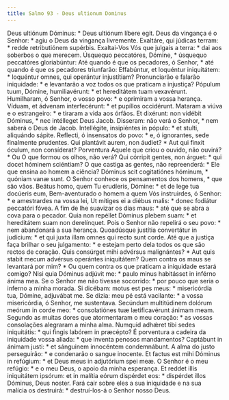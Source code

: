 ```yaml
---
title: Salmo 93 - Deus ultionum Dominus
---
```


<div class="grid grid-cols-2 gap-5">
  <span class="text-justify">
    Deus ultiónum Dóminus: * Deus ultiónum líbere egit.
  </span>
  <span class="text-justify">
    Deus da vingança é o Senhor: * agiu o Deus da vingança livremente.
  </span>
  <span class="text-justify">
    Exaltáre, qui júdicas terram: * redde retributiónem supérbis.
  </span>
  <span class="text-justify">
    Exaltai-Vos Vós que julgais a terra: * dai aos soberbos o que merecem.
  </span>
  <span class="text-justify">
    Úsquequo peccatóres, Dómine, * úsquequo peccatóres gloriabúntur:
  </span>
  <span class="text-justify">
    Até quando é que os pecadores, ó Senhor, * até quando é que os pecadores
    triunfarão:
  </span>
  <span class="text-justify">
    Effabúntur, et loquéntur iniquitátem: * loquéntur omnes, qui operántur
    injustítiam?
  </span>
  <span class="text-justify">
    Pronunciarão e falarão iniquidade: * e levantarão a voz todos os que
    praticam a injustiça?
  </span>
  <span class="text-justify">
    Pópulum tuum, Dómine, humiliavérunt: * et hereditátem tuam vexavérunt.
  </span>
  <span class="text-justify">
    Humilharam, ó Senhor, o vosso povo: * e oprimiram a vossa herança.
  </span>
  <span class="text-justify">
    Víduam, et ádvenam interfecérunt: * et pupíllos occidérunt.
  </span>
  <span class="text-justify">
    Mataram a viúva e o estrangeiro: * e tiraram a vida aos órfãos.
  </span>
  <span class="text-justify">
    Et dixérunt: non vidébit Dóminus, * nec intélleget Deus Jacob.
  </span>
  <span class="text-justify">
    Disseram: não verá o Senhor, * nem saberá o Deus de Jacob.
  </span>
  <span class="text-justify">
    Intellégite, insipiéntes in pópulo: * et stulti, aliquándo sápite.
  </span>
  <span class="text-justify">
    Reflecti, ó insensatos do povo: * e, ó ignorantes, sede finalmente
    prudentes.
  </span>
  <span class="text-justify">
    Qui plantávit aurem, non áudiet? * Aut qui finxit óculum, non consíderat?
  </span>
  <span class="text-justify">
    Porventura Aquele que criou o ouvido, não ouvirá? * Ou O que formou os
    olhos, não verá?
  </span>
  <span class="text-justify">
    Qui córripit gentes, non árguet: * qui docet hóminem sciéntiam?
  </span>
  <span class="text-justify">
    O que castiga as gentes, não repreenderá: * Ele que ensina ao homem a
    ciência?
  </span>
  <span class="text-justify">
    Dóminus scit cogitatiónes hóminum, * quóniam vanæ sunt.
  </span>
  <span class="text-justify">
    O Senhor conhece os pensamentos dos homens, * que são vãos.
  </span>
  <span class="text-justify">
    Beátus homo, quem Tu erudíeris, Dómine: * et de lege tua docúeris eum,
  </span>
  <span class="text-justify">
    Bem-aventurado o homem a quem Vós instruirdes, ó Senhor: * e amestrardes na
    vossa lei,
  </span>
  <span class="text-justify">
    Ut mítiges ei a diébus malis: * donec fodiátur peccatóri fóvea.
  </span>
  <span class="text-justify">
    A fim de lhe suavizar os dias maus: * até que se abra a cova para o pecador.
  </span>
  <span class="text-justify">
    Quia non repéllet Dóminus plebem suam: * et hereditátem suam non
    derelínquet.
  </span>
  <span class="text-justify">
    Pois o Senhor não repelirá o seu povo: * nem abandonará a sua herança.
  </span>
  <span class="text-justify">
    Quoadúsque justítia convertátur in judícium: * et qui juxta illam omnes qui
    recto sunt corde.
  </span>
  <span class="text-justify">
    Até que a justiça faça brilhar o seu julgamento: * e estejam perto dela
    todos os que são rectos de coração.
  </span>
  <span class="text-justify">
    Quis consúrget mihi advérsus malignántes? * Aut quis stabit mecum advérsus
    operántes iniquitátem?
  </span>
  <span class="text-justify">
    Quem contra os maus se levantará por mim? * Ou quem contra os que praticam a
    iniquidade estará comigo?
  </span>
  <span class="text-justify">
    Nisi quia Dóminus adjúvit me: * paulo minus habitásset in inférno ánima mea.
  </span>
  <span class="text-justify">
    Se o Senhor me não tivesse socorrido: * por pouco que seria o inferno a
    minha morada.
  </span>
  <span class="text-justify">
    Si dicébam: motus est pes meus: * misericórdia tua, Dómine, adjuvábat me.
  </span>
  <span class="text-justify">
    Se dizia: meu pé está vacilante: * a vossa misericórdia, ó Senhor, me
    sustentava.
  </span>
  <span class="text-justify">
    Secúndum multitúdinem dolórum meórum in corde meo: * consolatiónes tuæ
    lætificavérunt ánimam meam.
  </span>
  <span class="text-justify">
    Segundo as muitas dores que atormentaram o meu coração: * as vossas
    consolações alegraram a minha alma.
  </span>
  <span class="text-justify">
    Numquid adhǽret tibi sedes iniquitátis: * qui fingis labórem in præcépto?
  </span>
  <span class="text-justify">
    É porventura a cadeira da iniquidade vossa aliada: * que inventa penosos
    mandamentos?
  </span>
  <span class="text-justify">
    Captábunt in ánimam justi: * et sánguinem innocéntem condemnábunt.
  </span>
  <span class="text-justify">
    A alma do justo perseguirão: * e condenarão o sangue inocente.
  </span>
  <span class="text-justify">
    Et factus est mihi Dóminus in refúgium: * et Deus meus in adjutórium spei
    meæ.
  </span>
  <span class="text-justify">
    O Senhor é o meu refúgio: * e o meu Deus, o apoio da minha esperança.
  </span>
  <span class="text-justify">
    Et reddet illis iniquitátem ipsórum: et in malítia eórum dispérdet eos: *
    dispérdet illos Dóminus, Deus noster.
  </span>
  <span class="text-justify">
    Fará cair sobre eles a sua iniquidade e na sua malícia os destruirá: *
    destruí-los-á o Senhor nosso Deus.
  </span>
</div>
